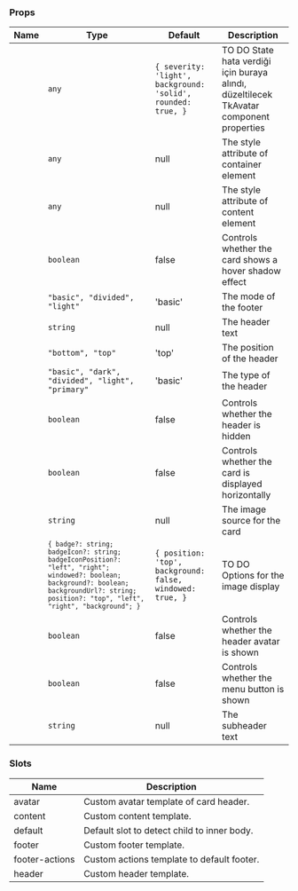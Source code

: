 
### Props

| Name | Type | Default | Description |
| ---- | ---- | ------- | ----------- |
| <TkBadge label="avatarProps" variant="primary" size="large" type="filledlight"/> | <code>any</code> | `{ severity: 'light', background: 'solid', rounded: true, }` | TO DO State hata verdiği için buraya alındı, düzeltilecek TkAvatar component properties |
| <TkBadge label="containerStyle" variant="primary" size="large" type="filledlight"/> | <code>any</code> | null | The style attribute of container element |
| <TkBadge label="contentStyle" variant="primary" size="large" type="filledlight"/> | <code>any</code> | null | The style attribute of content element |
| <TkBadge label="enableHoverShadow" variant="primary" size="large" type="filledlight"/> | <code>boolean</code> | false | Controls whether the card shows a hover shadow effect |
| <TkBadge label="footerType" variant="primary" size="large" type="filledlight"/> | <code>"basic", "divided", "light"</code> | 'basic' | The mode of the footer |
| <TkBadge label="header" variant="primary" size="large" type="filledlight"/> | <code>string</code> | null | The header text |
| <TkBadge label="headerPosition" variant="primary" size="large" type="filledlight"/> | <code>"bottom", "top"</code> | 'top' | The position of the header |
| <TkBadge label="headerType" variant="primary" size="large" type="filledlight"/> | <code>"basic", "dark", "divided", "light", "primary"</code> | 'basic' | The type of the header |
| <TkBadge label="hideHeader" variant="primary" size="large" type="filledlight"/> | <code>boolean</code> | false | Controls whether the header is hidden |
| <TkBadge label="horizontal" variant="primary" size="large" type="filledlight"/> | <code>boolean</code> | false | Controls whether the card is displayed horizontally |
| <TkBadge label="image" variant="primary" size="large" type="filledlight"/> | <code>string</code> | null | The image source for the card |
| <TkBadge label="imageOptions" variant="primary" size="large" type="filledlight"/> | <code>`{ badge?: string; badgeIcon?: string; badgeIconPosition?: "left", "right"; windowed?: boolean; background?: boolean; backgroundUrl?: string; position?: "top", "left", "right", "background"; }`</code> | `{ position: 'top', background: false, windowed: true, }` | TO DO Options for the image display |
| <TkBadge label="showAvatar" variant="primary" size="large" type="filledlight"/> | <code>boolean</code> | false | Controls whether the header avatar is shown |
| <TkBadge label="showMenuButton" variant="primary" size="large" type="filledlight"/> | <code>boolean</code> | false | Controls whether the menu button is shown |
| <TkBadge label="subheader" variant="primary" size="large" type="filledlight"/> | <code>string</code> | null | The subheader text |

### Slots

| Name | Description |
| ---- | ----------- |
| avatar | Custom avatar template of card header. |
| content | Custom content template. |
| default | Default slot to detect child to inner body. |
| footer | Custom footer template. |
| footer-actions | Custom actions template to default footer. |
| header | Custom header template. |
